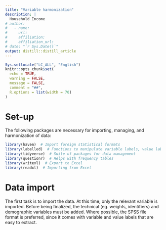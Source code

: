 ```yaml
---
title: "Variable harmonization"
description: |
  Household Income
# author:
#   - name: 
#     url: 
#     affiliation: 
#     affiliation_url:
# date: "`r Sys.Date()`"
output: distill::distill_article
---
```


```r
Sys.setlocale("LC_ALL", "English")
knitr::opts_chunk$set(
  echo = TRUE,
  warning = FALSE,
  message = FALSE,
  comment = "##",
  R.options = list(width = 70)
)
```

# Set-up

The following packages are necessary for importing, managing, and harmonization of data:

````r
library(haven)  # Import foreign statistical formats
library(labelled)  # Functions to manipulate variable labels, value labels and missing values
library(tidyverse)  # Suite of packages for data management
library(questionr)  # Helps with frequency tables
library(writexl)  # Export to Excel
library(readxl)  # Importing from Excel
````


# Data import

The first task is to import the data. At this time, only the relevant variable is imported. Before being finalized, the technical (eg. weights, identifiers) and demographic variables must be added. Where possible, the SPSS file format is preferred, since it comes with variable and value labels that are easy to extract. 


